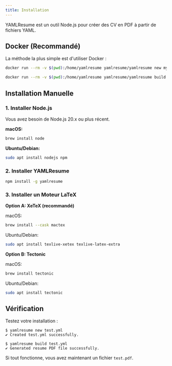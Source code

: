 ```yaml
---
title: Installation
---
```


YAMLResume est un outil Node.js pour créer des CV en PDF à partir de fichiers YAML.

## Docker (Recommandé)

La méthode la plus simple est d'utiliser Docker :

```sh
docker run --rm -v $(pwd):/home/yamlresume yamlresume/yamlresume new my-resume.yml
```

```sh
docker run --rm -v $(pwd):/home/yamlresume yamlresume/yamlresume build my-resume.yml
```

## Installation Manuelle

### 1. Installer Node.js

Vous avez besoin de Node.js 20.x ou plus récent.

**macOS:**
```sh
brew install node
```

**Ubuntu/Debian:**
```sh
sudo apt install nodejs npm
```

### 2. Installer YAMLResume

```sh
npm install -g yamlresume
```

### 3. Installer un Moteur LaTeX

**Option A: XeTeX (recommandé)**

macOS:
```sh
brew install --cask mactex
```

Ubuntu/Debian:
```sh
sudo apt install texlive-xetex texlive-latex-extra
```

**Option B: Tectonic**

macOS:
```sh
brew install tectonic
```

Ubuntu/Debian:
```sh
sudo apt install tectonic
```

## Vérification

Testez votre installation :

```console
$ yamlresume new test.yml
✔ Created test.yml successfully.

$ yamlresume build test.yml
✔ Generated resume PDF file successfully.
```

Si tout fonctionne, vous avez maintenant un fichier `test.pdf`.